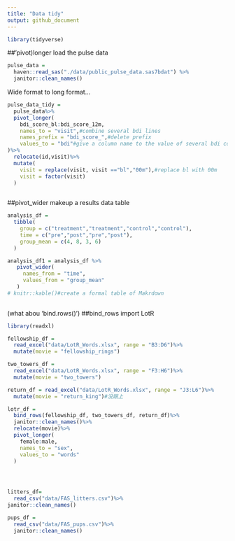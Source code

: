 ```yaml
---
title: "Data tidy"
output: github_document
---
```


```r
library(tidyverse)

```

##'pivot)longer
load the pulse data
```r
pulse_data = 
  haven::read_sas("./data/public_pulse_data.sas7bdat") %>%
  janitor::clean_names()

```

Wide format to long format...

```r
pulse_data_tidy = 
  pulse_data%>%
  pivot_longer(
    bdi_score_bl:bdi_score_12m,
    names_to = "visit",#combine several bdi lines
    names_prefix = "bdi_score_",#delete prefix
    values_to = "bdi"#give a column name to the value of several bdi columns.
)%>%
  relocate(id,visit)%>%
  mutate(
    visit = replace(visit, visit =="bl","00m"),#replace bl with 00m
    visit = factor(visit)
  )
  

```

##pivot_wider
makeup a results data table
```r
analysis_df =
  tibble(
    group = c("treatment","treatment","control","control"),
    time = c("pre","post","pre","post"),
    group_mean = c(4, 8, 3, 6)
  )

analysis_df1 = analysis_df %>%
   pivot_wider(
     names_from = "time",
     values_from = "group_mean"
   )
# knitr::kable()#create a formal table of Makrdown
 


```
(what abou 'bind.rows()')
##bind_rows
import LotR
```r

library(readxl)

fellowship_df = 
  read_excel("data/LotR_Words.xlsx", range = "B3:D6")%>%
  mutate(movie = "fellowship_rings")

two_towers_df = 
  read_excel("data/LotR_Words.xlsx", range = "F3:H6")%>%
  mutate(movie = "two_towers")

return_df = read_excel("data/LotR_Words.xlsx", range = "J3:L6")%>%
  mutate(movie = "return_king")#没跟上

lotr_df =
  bind_rows(fellowship_df, two_towers_df, return_df)%>%
  janitor::clean_names()%>%
  relocate(movie)%>%
  pivot_longer(
    female:male,
    names_to = "sex",
    values_to = "words"
  )





```



```r
litters_df=
  read_csv("data/FAS_litters.csv")%>%
janitor::clean_names()

pups_df =
  read_csv("data/FAS_pups.csv")%>%
  janitor::clean_names()



```




